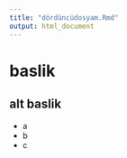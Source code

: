 ```yaml
---
title: "dördüncüdosyam.Rmd"
output: html_document
---
```


# baslik
  
## alt baslik
  
* a
* b
* c
